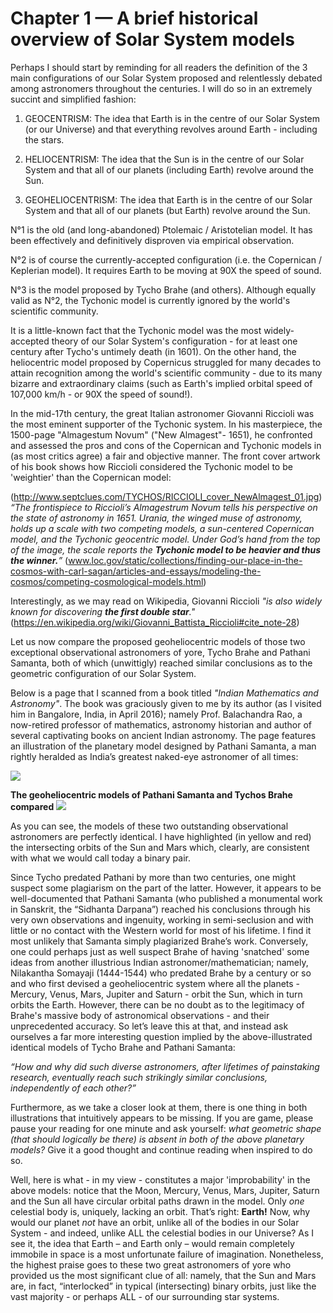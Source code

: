 Chapter 1 — A brief historical overview of Solar System models
==========================================================================

Perhaps I should start by reminding for all readers the definition of the 3 main configurations of our Solar System proposed and relentlessly debated among astronomers throughout the centuries. I will do so in an extremely succint and simplified fashion:

1) GEOCENTRISM: The idea that Earth is in the centre of our Solar System (or our Universe) and that everything revolves around Earth - including the stars. 

2) HELIOCENTRISM: The idea that the Sun is in the centre of our Solar System and that all of our planets (including Earth) revolve around the Sun.

3) GEOHELIOCENTRISM: The idea that Earth is in the centre of our Solar System and that all of our planets (but Earth) revolve around the Sun.

N°1 is the old (and long-abandoned) Ptolemaic / Aristotelian model. It has been effectively and definitively disproven via empirical observation. 

N°2 is of course the currently-accepted configuration (i.e. the Copernican / Keplerian model). It requires Earth to be moving at 90X the speed of sound.

N°3 is the model proposed by Tycho Brahe (and others). Although equally valid as N°2, the Tychonic model is currently ignored by the world's scientific community.  
 
It is a little-known fact that the Tychonic model was the most widely-accepted theory of our Solar System's configuration - for at least one century after Tycho's untimely death (in 1601). On the other hand, the heliocentric model proposed by Copernicus struggled for many decades to attain recognition among the world's scientific community - due to its many bizarre and extraordinary claims (such as Earth's implied orbital speed of 107,000 km/h - or 90X the speed of sound!).

In the mid-17th century, the great Italian astronomer Giovanni Riccioli was the most eminent supporter of the Tychonic system. In his masterpiece, the 1500-page "Almagestum Novum" ("New Almagest"- 1651), he confronted and assessed the pros and cons of the Copernican and Tychonic models in (as most critics agree) a fair and objective manner. The front cover artwork of his book shows how Riccioli considered the Tychonic model to be 'weightier' than the Copernican model:          

(http://www.septclues.com/TYCHOS/RICCIOLI_cover_NewAlmagest_01.jpg)
_“The frontispiece to Riccioli’s Almagestrum Novum tells his perspective on the state of astronomy in 1651. Urania, the winged muse of astronomy, holds up a scale with two competing models, a sun-centered Copernican model, and the Tychonic geocentric model. Under God’s hand from the top of the image, the scale reports the **Tychonic model to be heavier and thus the winner.**”_
(www.loc.gov/static/collections/finding-our-place-in-the-cosmos-with-carl-sagan/articles-and-essays/modeling-the-cosmos/competing-cosmological-models.html)

Interestingly, as we may read on Wikipedia, Giovanni Riccioli _"is also widely known for discovering **the first double star**."_
(https://en.wikipedia.org/wiki/Giovanni_Battista_Riccioli#cite_note-28)

Let us now compare the proposed geoheliocentric models of those two exceptional observational astronomers of yore, Tycho Brahe and Pathani Samanta, both of which (unwittigly) reached similar conclusions as to the geometric configuration of our Solar System.  

Below is a page that I scanned from a book titled _"Indian Mathematics and Astronomy"_. The book was graciously given to me by its author (as I visited him in Bangalore, India, in April 2016); namely Prof. Balachandra Rao, a now-retired professor of mathematics, astronomy historian and author of several captivating books on ancient Indian astronomy. The page features an illustration of the planetary model designed by Pathani Samanta, a man rightly heralded as India’s greatest naked-eye astronomer of all times:

![](https://www.tychos.info/book_imagery/008_PathaniSamanta_MODEL_01.jpg)

**The geoheliocentric models of Pathani Samanta and Tychos Brahe compared** 
![](https://www.tychos.info/book_imagery/009_Tycho_VS_IndianMODELS_01.jpg)

As you can see, the models of these two outstanding observational astronomers are perfectly identical. I have highlighted (in yellow and red) the intersecting orbits of the Sun and Mars which, clearly, are consistent with what we would call today a binary pair.

Since Tycho predated Pathani by more than two centuries, one might suspect some plagiarism on the part of the latter. However, it appears to be well-documented that Pathani Samanta (who published a monumental work in Sanskrit, the “Sidhanta Darpana”) reached his conclusions through his very own observations and ingenuity, working in semi-seclusion and with little or no contact with the Western world for most of his lifetime. I find it most unlikely that Samanta simply plagiarized Brahe’s work. Conversely, one could perhaps just as well suspect Brahe of having 'snatched' some ideas from another illustrious Indian astronomer/mathematician; namely, Nilakantha Somayaji (1444-1544) who predated Brahe by a century or so and who first devised a geoheliocentric system where all the planets - Mercury, Venus, Mars, Jupiter and Saturn - orbit the Sun, which in turn orbits the Earth. However, there can be no doubt as to the legitimacy of Brahe's massive body of astronomical observations - and their unprecedented accuracy. So let’s leave this at that, and instead ask ourselves a far more interesting question implied by the above-illustrated identical models of Tycho Brahe and Pathani Samanta:

_“How and why did such diverse astronomers, after lifetimes of painstaking research, eventually reach such strikingly similar conclusions, independently of each other?”_

Furthermore, as we take a closer look at them, there is one thing in both illustrations that intuitively appears to be missing. If you are game, please pause your reading for one minute and ask yourself: _what geometric shape (that should logically be there) is absent in both of the above planetary models?_ Give it a good thought and continue reading when inspired to do so.

Well, here is what - in my view - constitutes a major 'improbability' in the above models: notice that the Moon, Mercury, Venus, Mars, Jupiter, Saturn and the Sun all have circular orbital paths drawn in the model. Only _one_ celestial body is, uniquely, lacking an orbit. That’s right: **Earth!** Now, why would our planet _not_ have an orbit, unlike all of the bodies in our Solar System - and indeed, unlike ALL the celestial bodies in our Universe? As I see it, the idea that Earth – and Earth only – would remain completely immobile in space is a most unfortunate failure of imagination. Nonetheless, the highest praise goes to these two great astronomers of yore who provided us the most significant clue of all: namely, that the Sun and Mars are, in fact, “interlocked” in typical (intersecting) binary orbits, just like the vast majority - or perhaps ALL - of our surrounding star systems.
